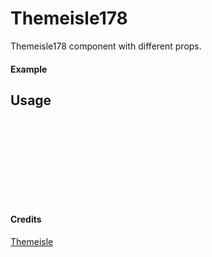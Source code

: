 
<Meta of={Themeisle178} title="Themeisle/Themeisle178" />

# Themeisle178

Themeisle178 component with different props.

#### Example

<Canvas of={Themeisle178.Primary} />

## Usage

```ts
import { Themeisle178 } from "yadl-ui";

const Example = () => {
  return (
      <Themeisle178 />
  );
};

export default Example;
```

#### Credits
[Themeisle](https://themeisle.com/illustrations)
